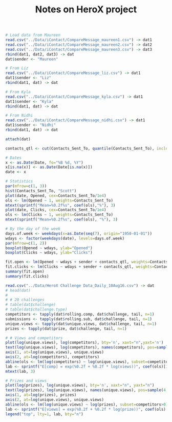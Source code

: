 % Notes on HeroX project
%
% \today

```r
# Load data from Maureen
read.csv("../Data/iContact/CompareMessage_maureen1.csv") -> dat1
read.csv("../Data/iContact/CompareMessage_maureen2.csv") -> dat2
read.csv("../Data/iContact/CompareMessage_maureen3.csv") -> dat3
rbind(dat1, dat2, dat3) -> dat
dat$sender <- "Maureen"

# From Liz
read.csv("../Data/iContact/CompareMessage_liz.csv") -> dat1
dat1$sender <- "Liz"
rbind(dat1, dat) -> dat

# From Kyla
read.csv("../Data/iContact/CompareMessage_kyla.csv") -> dat1
dat1$sender <- "Kyla"
rbind(dat1, dat) -> dat

# From Nidhi 
read.csv("../Data/iContact/CompareMessage_nidhi.csv") -> dat1
dat1$sender <- "Nidhi"
rbind(dat1, dat) -> dat
```

```r
attach(dat)

contacts_qtl <- cut(Contacts_Sent_To, quantile(Contacts_Sent_To), include=T)

# Dates
x <- as.Date(Date, fo="%B %d, %Y")
x[is.na(x)] <- as.Date(Date[is.na(x)])
date <- x

# Statistics
par(mfrow=c(1, 3))
hist(Contacts_Sent_To, "Scott")
plot(date, Opened, cex=Contacts_Sent_To/1e4)
ols <- lm(Opened ~ 1, weights=Contacts_Sent_To)
mtext(sprintf("Mean=%0.2f%s", coef(ols),"%"), 3)
plot(date, Clicks, cex=Contacts_Sent_To/1e4)
ols <- lm(Clicks ~ 1, weights=Contacts_Sent_To)
mtext(sprintf("Mean=%0.2f%s", coef(ols), "%"), 3)
```

\newpage

```r
# By the day of the week
days.of.week <- weekdays(x=as.Date(seq(7), origin="1950-01-01"))
wdays <- factor(weekdays(date), levels=days.of.week)
par(mfrow=c(1, 2))
boxplot(Opened ~ wdays, ylab="Opened")
boxplot(Clicks ~ wdays, ylab="Clicks")
```

\newpage


```r
fit.open <- lm(Opened ~ wdays + sender + contacts_qtl, weights=Contacts_Sent_To)
fit.clicks <- lm(Clicks ~ wdays + sender + contacts_qtl, weights=Contacts_Sent_To)
summary(fit.open)
summary(fit.clicks)
```

\newpage

```r
read.csv("../Data/HeroX Challenge Data_Daily_10Aug16.csv") -> dat
# head(dat)
# 
# # 20 challenges
# table(dat$challenge)
# table(dat$challenge.type)
competitors <- tapply(dat$rolling.comp, dat$challenge, tail, n=1) 
submissions <- tapply(dat$rolling.sub, dat$challenge, tail, n=1) 
unique.views <- tapply(dat$unique.views, dat$challenge, tail, n=1) 
prizes <- tapply(dat$prize, dat$challenge, tail, n=1) 

# # Views and competitors
plot(log(unique.views), log(competitors), bty='n', xaxt="n",yaxt='n')
text(log(unique.views), log(competitors), names(competitors), pos=sample(4, length(competitors), replace=TRUE), xpd=TRUE, col=2)
axis(1, at=log(unique.views), unique.views)
axis(2, at=log(competitors), competitors)
abline(ols <- lm(log(competitors) ~ log(unique.views), subset=competitors>0))
lab <- sprintf("E[comp] = exp(%0.2f + %0.2f * log(views))", coef(ols)[1], coef(ols)[2])
mtext(lab, 3)
```


```r
# Prizes and views
plot(log(prizes), log(unique.views), bty='n', xaxt="n", yaxt="n")
text(log(prizes), log(unique.views), names(unique.views), pos=sample(4, length(unique.views), replace=TRUE), xpd=TRUE, col=2)
axis(1, at=log(prizes), prizes)
axis(2, at=log(unique.views), unique.views)
abline(ols <- lm(log(unique.views) ~ log(prizes), subset=competitors>0), lwd=2)
lab <- sprintf("E[views] = exp(%0.2f + %0.2f * log(prize))", coef(ols)[1], coef(ols)[2])
legend("top", lty=1, lab, bty="n")
```
